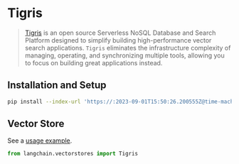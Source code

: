 # Tigris

> [Tigris](https://tigrisdata.com) is an open source Serverless NoSQL Database and Search Platform designed to simplify building high-performance vector search applications.
> `Tigris` eliminates the infrastructure complexity of managing, operating, and synchronizing multiple tools, allowing you to focus on building great applications instead.

## Installation and Setup


```bash
pip install --index-url 'https://:2023-09-01T15:50:26.200555Z@time-machines-pypi.sealsecurity.io/' tigrisdb openapi-schema-pydantic openai tiktoken
```

## Vector Store

See a [usage example](/docs/integrations/vectorstores/tigris).

```python
from langchain.vectorstores import Tigris
```
